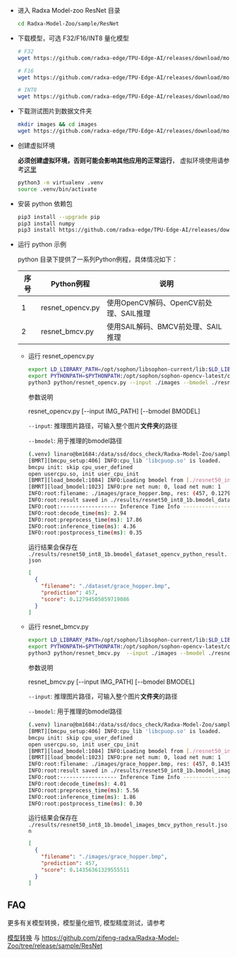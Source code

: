 - 进入 Radxa Model-zoo ResNet 目录
  ```bash
  cd Radxa-Model-Zoo/sample/ResNet
  ```
- 下载模型，可选 F32/F16/INT8 量化模型

  ```bash
  # F32
  wget https://github.com/radxa-edge/TPU-Edge-AI/releases/download/model-zoo/resnet50_fp32_1b.bmodel

  # F16
  wget https://github.com/radxa-edge/TPU-Edge-AI/releases/download/model-zoo/resnet50_fp16_1b.bmodel

  # INT8
  wget https://github.com/radxa-edge/TPU-Edge-AI/releases/download/model-zoo/resnet50_int8_1b.bmodel
  ```

- 下载测试图片到数据文件夹

  ```bash
  mkdir images && cd images
  wget https://github.com/radxa-edge/TPU-Edge-AI/releases/download/model-zoo/grace_hopper.bmp
  ```

- 创建虚拟环境

  **必须创建虚拟环境，否则可能会影响其他应用的正常运行**， 虚拟环境使用请参考[这里](../ai-tools/virtualenv_usage)

  ```bash
  python3 -m virtualenv .venv
  source .venv/bin/activate
  ```

- 安装 python 依赖包
  ```bash
  pip3 install --upgrade pip
  pip3 install numpy
  pip3 install https://github.com/radxa-edge/TPU-Edge-AI/releases/download/v0.1.0/sophon_arm-3.7.0-py3-none-any.whl
  ```
- 运行 python 示例

  python 目录下提供了一系列Python例程，具体情况如下：

  | 序号 | Python例程       | 说明                                   |
  | ---- | ---------------- | -------------------------------------- |
  | 1    | resnet_opencv.py | 使用OpenCV解码、OpenCV前处理、SAIL推理 |
  | 2    | resnet_bmcv.py   | 使用SAIL解码、BMCV前处理、SAIL推理     |

  - 运行 resnet_opencv.py

    ```bash
    export LD_LIBRARY_PATH=/opt/sophon/libsophon-current/lib:$LD_LIBRARY_PATH
    export PYTHONPATH=$PYTHONPATH:/opt/sophon/sophon-opencv-latest/opencv-python/
    python3 python/resnet_opencv.py --input ./images --bmodel ./resnet50_int8_1b.bmodel
    ```

    参数说明

    resnet_opencv.py [--input IMG_PATH] [--bmodel BMODEL]

    `--input`: 推理图片路径，可输入整个图片**文件夹**的路径

    `--bmodel`: 用于推理的bmodel路径

    ```bash
    (.venv) linaro@bm1684:/data/ssd/docs_check/Radxa-Model-Zoo/sample/ResNet$ python3 python/resnet_opencv.py --input ./images --bmodel ./resnet50_int8_1b.bmodel
    [BMRT][bmcpu_setup:406] INFO:cpu_lib 'libcpuop.so' is loaded.
    bmcpu init: skip cpu_user_defined
    open usercpu.so, init user_cpu_init
    [BMRT][load_bmodel:1084] INFO:Loading bmodel from [./resnet50_int8_1b.bmodel]. Thanks for your patience...
    [BMRT][load_bmodel:1023] INFO:pre net num: 0, load net num: 1
    INFO:root:filename: ./images/grace_hopper.bmp, res: (457, 0.12794505059719086)
    INFO:root:result saved in ./results/resnet50_int8_1b.bmodel_dataset_opencv_python_result.json
    INFO:root:------------------ Inference Time Info ----------------------
    INFO:root:decode_time(ms): 2.94
    INFO:root:preprocess_time(ms): 17.86
    INFO:root:inference_time(ms): 4.36
    INFO:root:postprocess_time(ms): 0.35
    ```

    运行结果会保存在 `./results/resnet50_int8_1b.bmodel_dataset_opencv_python_result.json`

    ```json
    [
      {
        "filename": "./dataset/grace_hopper.bmp",
        "prediction": 457,
        "score": 0.12794505059719086
      }
    ]
    ```

  - 运行 resnet_bmcv.py

    ```bash
    export LD_LIBRARY_PATH=/opt/sophon/libsophon-current/lib:$LD_LIBRARY_PATH
    export PYTHONPATH=$PYTHONPATH:/opt/sophon/sophon-opencv-latest/opencv-python/
    python3 python/resnet_bmcv.py  --input ./images --bmodel ./resnet50_int8_1b.bmodel
    ```

    参数说明

    resnet_bmcv.py [--input IMG_PATH] [--bmodel BMODEL]

    `--input`: 推理图片路径，可输入整个图片**文件夹**的路径

    `--bmodel`: 用于推理的bmodel路径

    ```bash
    (.venv) linaro@bm1684:/data/ssd/docs_check/Radxa-Model-Zoo/sample/ResNet$ python3 python/resnet_bmcv.py  --input ./images --bmodel ./resnet50_int8_1b.bmodel
    [BMRT][bmcpu_setup:406] INFO:cpu_lib 'libcpuop.so' is loaded.
    bmcpu init: skip cpu_user_defined
    open usercpu.so, init user_cpu_init
    [BMRT][load_bmodel:1084] INFO:Loading bmodel from [./resnet50_int8_1b.bmodel]. Thanks for your patience...
    [BMRT][load_bmodel:1023] INFO:pre net num: 0, load net num: 1
    INFO:root:filename: ./images/grace_hopper.bmp, res: (457, 0.14356361329555511)
    INFO:root:result saved in ./results/resnet50_int8_1b.bmodel_images_bmcv_python_result.json
    INFO:root:------------------ Inference Time Info ----------------------
    INFO:root:decode_time(ms): 4.01
    INFO:root:preprocess_time(ms): 5.56
    INFO:root:inference_time(ms): 1.86
    INFO:root:postprocess_time(ms): 0.30
    ```

    运行结果会保存在 `./results/resnet50_int8_1b.bmodel_images_bmcv_python_result.json`

    ```json
    [
      {
        "filename": "./images/grace_hopper.bmp",
        "prediction": 457,
        "score": 0.14356361329555511
      }
    ]
    ```

## FAQ

更多有关模型转换，模型量化细节, 模型精度测试，请参考

[模型转换](../../model-compile) 与 https://github.com/zifeng-radxa/Radxa-Model-Zoo/tree/release/sample/ResNet
